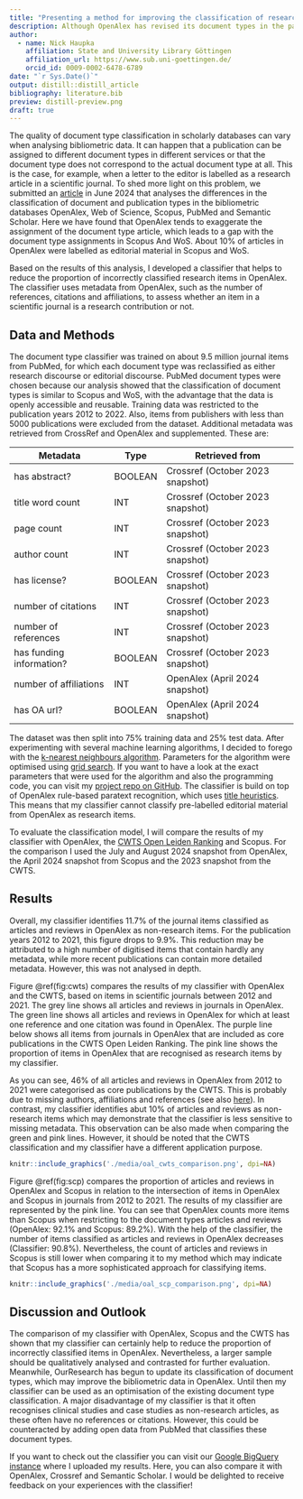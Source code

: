 ```yaml
---
title: "Presenting a method for improving the classification of research items in OpenAlex"
description: Although OpenAlex has revised its document types in the past, there is still room for improvement. In this blog post, I introduce a document type classifier that reduces the number of research items that is incorrectly classified as articles or reviews in OpenAlex. 
author:
  - name: Nick Haupka 
    affiliation: State and University Library Göttingen
    affiliation_url: https://www.sub.uni-goettingen.de/
    orcid_id: 0009-0002-6478-6789
date: "`r Sys.Date()`"
output: distill::distill_article
bibliography: literature.bib
preview: distill-preview.png
draft: true
---
```

The quality of document type classification in scholarly databases can vary when analysing bibliometric data. It can happen that a publication can be assigned to different document types in different services or that the document type does not correspond to the actual document type at all. This is the case, for example, when a letter to the editor is labelled as a research article in a scientific journal. To shed more light on this problem, we submitted an [article](https://arxiv.org/abs/2406.15154) in June 2024 that analyses the differences in the classification of document and publication types in the bibliometric databases OpenAlex, Web of Science, Scopus, PubMed and Semantic Scholar. Here we have found that OpenAlex tends to exaggerate the assignment of the document type article, which leads to a gap with the document type assignments in Scopus And WoS. About 10% of articles in OpenAlex were labelled as editorial material in Scopus and WoS. 

Based on the results of this analysis, I developed a classifier that helps to reduce the proportion of incorrectly classified research items in OpenAlex. The classifier uses metadata from OpenAlex, such as the number of references, citations and affiliations, to assess whether an item in a scientific journal is a research contribution or not. 

## Data and Methods
The document type classifier was trained on about 9.5 million journal items from PubMed, for which each document type was reclassified as either research discourse or editorial discourse. PubMed document types were chosen because our analysis showed that the classification of document types is similar to Scopus and WoS, with the advantage that the data is openly accessible and reusable. Training data was restricted to the publication years 2012 to 2022. Also, items from publishers with less than 5000 publications were excluded from the dataset. Additional metadata was retrieved from CrossRef and OpenAlex and supplemented. These are:

| Metadata                 | Type    | Retrieved from                   | 
| -------------------------| --------|----------------------------------|
| has abstract?            | BOOLEAN | Crossref (October 2023 snapshot) |
| title word count         | INT     | Crossref (October 2023 snapshot) |
| page count               | INT     | Crossref (October 2023 snapshot) |
| author count             | INT     | Crossref (October 2023 snapshot) |
| has license?             | BOOLEAN | Crossref (October 2023 snapshot) |
| number of citations      | INT     | Crossref (October 2023 snapshot) |
| number of references     | INT     | Crossref (October 2023 snapshot) |
| has funding information? | BOOLEAN | Crossref (October 2023 snapshot) |
| number of affiliations   | INT     | OpenAlex (April 2024 snapshot)   |
| has OA url?              | BOOLEAN | OpenAlex (April 2024 snapshot)   |

The dataset was then split into 75% training data and 25% test data. After experimenting with several machine learning algorithms, I decided to forego with the [k-nearest neighbours algorithm](https://en.wikipedia.org/wiki/K-nearest_neighbors_algorithm). Parameters for the algorithm were optimised using [grid search](https://en.wikipedia.org/wiki/Hyperparameter_optimization). If you want to have a look at the exact parameters that were used for the algorithm and also the programming code, you can visit my [project repo on GitHub](https://github.com/naustica/openalex_doctypes/tree/classifier/classifier). The classifier is build on top of OpenAlex rule-based paratext recognition, which uses [title heuristics](https://github.com/ourresearch/openalex-guts/blob/main/detective/work_type_detective.py). This means that my classifier cannot classify pre-labelled editorial material from OpenAlex as research items. 

To evaluate the classification model, I will compare the results of my classifier with OpenAlex, the [CWTS Open Leiden Ranking](https://open.leidenranking.com) and Scopus. For the comparison I used the July and August 2024 snapshot from OpenAlex, the April 2024 snapshot from Scopus and the 2023 snapshot from the CWTS.

## Results
Overall, my classifier identifies 11.7% of the journal items classified as articles and reviews in OpenAlex as non-research items. For the publication years 2012 to 2021, this figure drops to 9.9%. This reduction may be attributed to a high number of digitised items that contain hardly any metadata, while more recent publications can contain more detailed metadata. However, this was not analysed in depth.

Figure \@ref(fig:cwts) compares the results of my classifier with OpenAlex and the CWTS, based on items in scientific journals between 2012 and 2021. The grey line shows all articles and reviews in journals in OpenAlex. The green line shows all articles and reviews in OpenAlex for which at least one reference and one citation was found in OpenAlex. The purple line below shows all items from journals in OpenAlex that are included as core publications in the CWTS Open Leiden Ranking. The pink line shows the proportion of items in OpenAlex that are recognised as research items by my classifier. 

As you can see, 46% of all articles and reviews in OpenAlex from 2012 to 2021 were categorised as core publications by the CWTS. This is probably due to missing authors, affiliations and references (see also [here](https://zenodo.org/records/13879947)). In contrast, my classifier identifies abut 10% of articles and reviews as non-research items which may demonstrate that the classifier is less sensitive to missing metadata. This observation can be also made when comparing the green and pink lines. However, it should be noted that the CWTS classification and my classifier have a different application purpose.

```r
knitr::include_graphics('./media/oal_cwts_comparison.png', dpi=NA)
```

Figure \@ref(fig:scp) compares the proportion of articles and reviews in OpenAlex and Scopus in relation to the intersection of items in OpenAlex and Scopus in journals from 2012 to 2021. The results of my classifier are represented by the pink line. You can see that OpenAlex counts more items than Scopus when restricting to the document types articles and reviews (OpenAlex: 92.1% and Scopus: 89.2%). With the help of the classifier, the number of items classified as articles and reviews in OpenAlex decreases (Classifier: 90.8%). Nevertheless, the count of articles and reviews in Scopus is still lower when comparing it to my method which may indicate that Scopus has a more sophisticated approach for classifying items. 

```r
knitr::include_graphics('./media/oal_scp_comparison.png', dpi=NA)
```

## Discussion and Outlook
The comparison of my classifier with OpenAlex, Scopus and the CWTS has shown that my classifier can certainly help to reduce the proportion of incorrectly classified items in OpenAlex. Nevertheless, a larger sample should be qualitatively analysed and contrasted for further evaluation. Meanwhile, OurResearch has begun to update its classification of document types, which may improve the bibliometric data in OpenAlex. Until then my classifier can be used as an optimisation of the existing document type classification. 
A major disadvantage of my classifier is that it often recognises clinical studies and case studies as non-research articles, as these often have no references or citations. However, this could be counteracted by adding open data from PubMed that classifies these document types. 

If you want to check out the classifier you can visit our [Google BigQuery instance]() where I uploaded my results. Here, you can also compare it with OpenAlex, Crossref and Semantic Scholar. I would be delighted to receive feedback on your experiences with the classifier! 
